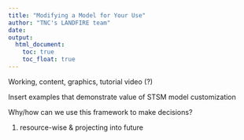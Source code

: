 ```yaml
---
title: "Modifying a Model for Your Use"
author: "TNC's LANDFIRE team"
date: 
output:
  html_document:
    toc: true
    toc_float: true
---
```


Working, content, graphics, tutorial video (?)

Insert examples that demonstrate value of STSM model customization

Why/how can we use this framework to make decisions?

1. resource-wise & projecting into future

